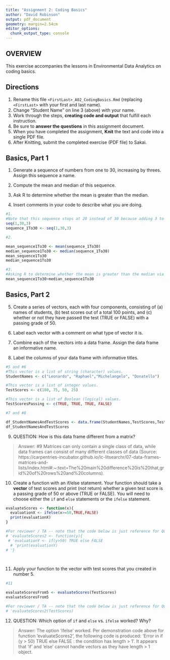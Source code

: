 ```yaml
---
title: "Assignment 2: Coding Basics"
author: "David Robinson"
output: pdf_document
geometry: margin=2.54cm
editor_options: 
  chunk_output_type: console
---
```


## OVERVIEW

This exercise accompanies the lessons in Environmental Data Analytics on coding basics.

## Directions

1.  Rename this file `<FirstLast>_A02_CodingBasics.Rmd` (replacing `<FirstLast>` with your first and last name).
2.  Change "Student Name" on line 3 (above) with your name.
3.  Work through the steps, **creating code and output** that fulfill each instruction.
4.  Be sure to **answer the questions** in this assignment document.
5.  When you have completed the assignment, **Knit** the text and code into a single PDF file.
6.  After Knitting, submit the completed exercise (PDF file) to Sakai.

## Basics, Part 1

1.  Generate a sequence of numbers from one to 30, increasing by threes. Assign this sequence a name.

2.  Compute the mean and median of this sequence.

3.  Ask R to determine whether the mean is greater than the median.

4.  Insert comments in your code to describe what you are doing.

```r
#1. 
#Note that this sequence stops at 28 instead of 30 because adding 3 to 28 would result in 31.
seq(1,30,3)
sequence_1To30 <- seq(1,30,3)

#2. 

mean_sequence1To30 <- mean(sequence_1To30)
median_sequence1To30 <- median(sequence_1To30)
mean_sequence1To30
median_sequence1To30

#3. 
#Asking R to determine whether the mean is greater than the median via Boolean logic.
mean_sequence1To30>median_sequence1To30

```

## Basics, Part 2

5.  Create a series of vectors, each with four components, consisting of (a) names of students, (b) test scores out of a total 100 points, and (c) whether or not they have passed the test (TRUE or FALSE) with a passing grade of 50.

6.  Label each vector with a comment on what type of vector it is.

7.  Combine each of the vectors into a data frame. Assign the data frame an informative name.

8.  Label the columns of your data frame with informative titles.

```r
#5 and #6
#This vector is a list of string (character) values.
StudentNames <- c("Leonardo", "Raphael","Michelangelo", "Donatello")

#This vector is a list of integer values.
TestScores <- c(100, 75, 50, 25)

#This vector is a list of Boolean (logical) values.
TestScoresPassing <- c(TRUE, TRUE, TRUE, FALSE)

#7 and #8

df_StudentNamesAndTestScores <- data.frame(StudentNames,TestScores,TestScoresPassing)
df_StudentNamesAndTestScores

```

9.  QUESTION: How is this data frame different from a matrix?

> Answer:
#9
Matrices can only contain a single class of data, while data frames can consist of many different classes of data (Source: https://carpentries-incubator.github.io/lc-litsearchr/07-data-frames-matrices-and-lists/index.html#:~:text=The%20main%20difference%20is%20that,grid%20of%20rows%20and%20columns). 

10. Create a function with an if/else statement. Your function should take a **vector** of test scores and print (not return) whether a given test score is a passing grade of 50 or above (TRUE or FALSE). You will need to choose either the `if` and `else` statements or the `ifelse` statement. 
```r

evaluateScores <- function(x){
  evaluationX <- ifelse(x>=50,TRUE,FALSE)
  print(evaluationX)
}

#For reviewer / TA -- note that the code below is just reference for Question #12.
# 'evaluateScores2 <- function(y){
 # 'evaluationY <- if(y>50) TRUE else FALSE
  # 'print(evaluationY)
# '}

  
```


11. Apply your function to the vector with test scores that you created in number 5.

```r

#11

evaluateScoresFrom5 <- evaluateScores(TestScores)
evaluateScoresFrom5

#For reviewer / TA -- note that the code below is just reference for Question #12.
# 'evaluateScores2(TestScores)

```

12. QUESTION: Which option of `if` and `else` vs. `ifelse` worked? Why?

> Answer:
The option 'ifelse' worked. Per demonstration code above for function 'evaluateScores2', the following code is produced: 'Error in if (y > 50) TRUE else FALSE : the condition has length > 1'. It appears that 'if' and 'else' cannot handle vectors as they have length > 1 object. 
